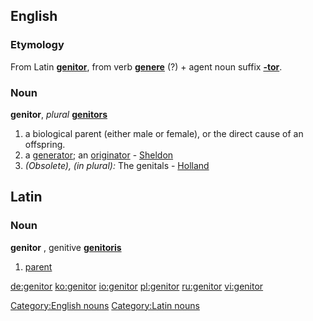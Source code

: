 ==English==
===Etymology===
From Latin '''[[genitor#Latin|genitor]]''', from verb '''[[genere]]''' (?) + agent noun suffix '''[[-tor]]'''.

===Noun===
'''genitor''', ''plural'' '''[[genitors]]'''

# a biological parent (either male or female), or the direct cause of an offspring.
# a [[generator]]; an [[originator]] - [[Sheldon]]
#''(Obsolete), (in plural):'' The genitals - [[Holland]]

[[Category:English nouns]]

==Latin==
===Noun===
'''genitor''' {{m}}, genitive '''[[genitoris]]'''

# [[parent]]

[[Category:Latin nouns]]

[[de:genitor]]
[[ko:genitor]]
[[io:genitor]]
[[pl:genitor]]
[[ru:genitor]]
[[vi:genitor]]